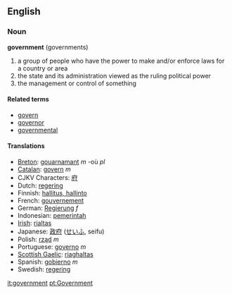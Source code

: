 ==English==
===Noun===
'''government''' (governments)

# a group of people who have the power to make and/or enforce laws for a country or area
# the state and its administration viewed as the ruling political power
# the management or control of something

====Related terms====
*[[govern]]
*[[governor]]
*[[governmental]]

====Translations====
*[[Breton]]: [[gouarnamant]] ''m'' -où ''pl''
*[[Catalan]]: [[govern]] ''m''
*CJKV Characters: [[府]]
*Dutch: [[regering]]
*Finnish: [[hallitus, hallinto]]
*French: [[gouvernement]]
*German: [[Regierung]] ''f''
*Indonesian: [[pemerintah]]
*[[Irish]]: [[rialtas]]
*Japanese: [[政府]] ([[せいふ]], seifu)
*Polish: [[rząd]] ''m''
*Portuguese: [[governo]] ''m''
*[[Scottish Gaelic]]: [[riaghaltas]]
*Spanish: [[gobierno]] ''m''
*Swedish: [[regering]]

[[it:government]]
[[pt:Government]]